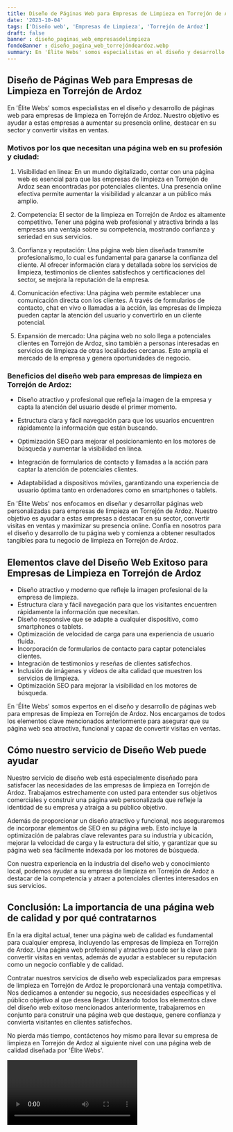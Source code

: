 ```yaml
---
title: Diseño de Páginas Web para Empresas de Limpieza en Torrejón de Ardoz
date: '2023-10-04'
tags: ['Diseño web', 'Empresas de Limpieza', 'Torrejón de Ardoz']
draft: false
banner : diseño_paginas_web_empresasdelimpieza
fondoBanner : diseño_pagina_web_torrejóndeardoz.webp
summary: En 'Élite Webs' somos especialistas en el diseño y desarrollo de páginas web para empresas de limpieza en Torrejón de Ardoz. Nuestro objetivo es ayudar a estas empresas a aumentar su presencia online, destacar en su sector y convertir visitas en ventas.
---
```


## Diseño de Páginas Web para Empresas de Limpieza en Torrejón de Ardoz

En 'Élite Webs' somos especialistas en el diseño y desarrollo de páginas web para empresas de limpieza en Torrejón de Ardoz. Nuestro objetivo es ayudar a estas empresas a aumentar su presencia online, destacar en su sector y convertir visitas en ventas.

### Motivos por los que necesitan una página web en su profesión y ciudad:

1. Visibilidad en línea: En un mundo digitalizado, contar con una página web es esencial para que las empresas de limpieza en Torrejón de Ardoz sean encontradas por potenciales clientes. Una presencia online efectiva permite aumentar la visibilidad y alcanzar a un público más amplio.

2. Competencia: El sector de la limpieza en Torrejón de Ardoz es altamente competitivo. Tener una página web profesional y atractiva brinda a las empresas una ventaja sobre su competencia, mostrando confianza y seriedad en sus servicios. 

3. Confianza y reputación: Una página web bien diseñada transmite profesionalismo, lo cual es fundamental para ganarse la confianza del cliente. Al ofrecer información clara y detallada sobre los servicios de limpieza, testimonios de clientes satisfechos y certificaciones del sector, se mejora la reputación de la empresa.

4. Comunicación efectiva: Una página web permite establecer una comunicación directa con los clientes. A través de formularios de contacto, chat en vivo o llamadas a la acción, las empresas de limpieza pueden captar la atención del usuario y convertirlo en un cliente potencial.

5. Expansión de mercado: Una página web no solo llega a potenciales clientes en Torrejón de Ardoz, sino también a personas interesadas en servicios de limpieza de otras localidades cercanas. Esto amplía el mercado de la empresa y genera oportunidades de negocio.

### Beneficios del diseño web para empresas de limpieza en Torrejón de Ardoz:

- Diseño atractivo y profesional que refleja la imagen de la empresa y capta la atención del usuario desde el primer momento.

- Estructura clara y fácil navegación para que los usuarios encuentren rápidamente la información que están buscando.

- Optimización SEO para mejorar el posicionamiento en los motores de búsqueda y aumentar la visibilidad en línea.

- Integración de formularios de contacto y llamadas a la acción para captar la atención de potenciales clientes.

- Adaptabilidad a dispositivos móviles, garantizando una experiencia de usuario óptima tanto en ordenadores como en smartphones o tablets.

En 'Élite Webs' nos enfocamos en diseñar y desarrollar páginas web personalizadas para empresas de limpieza en Torrejón de Ardoz. Nuestro objetivo es ayudar a estas empresas a destacar en su sector, convertir visitas en ventas y maximizar su presencia online. Confía en nosotros para el diseño y desarrollo de tu página web y comienza a obtener resultados tangibles para tu negocio de limpieza en Torrejón de Ardoz.

<GifSeo />

<Cta />

## Elementos clave del Diseño Web Exitoso para Empresas de Limpieza en Torrejón de Ardoz

- Diseño atractivo y moderno que refleje la imagen profesional de la empresa de limpieza.
- Estructura clara y fácil navegación para que los visitantes encuentren rápidamente la información que necesitan.
- Diseño responsive que se adapte a cualquier dispositivo, como smartphones o tablets.
- Optimización de velocidad de carga para una experiencia de usuario fluida.
- Incorporación de formularios de contacto para captar potenciales clientes.
- Integración de testimonios y reseñas de clientes satisfechos.
- Inclusión de imágenes y vídeos de alta calidad que muestren los servicios de limpieza.
- Optimización SEO para mejorar la visibilidad en los motores de búsqueda.

En 'Élite Webs' somos expertos en el diseño y desarrollo de páginas web para empresas de limpieza en Torrejón de Ardoz. Nos encargamos de todos los elementos clave mencionados anteriormente para asegurar que su página web sea atractiva, funcional y capaz de convertir visitas en ventas.

## Cómo nuestro servicio de Diseño Web puede ayudar

Nuestro servicio de diseño web está especialmente diseñado para satisfacer las necesidades de las empresas de limpieza en Torrejón de Ardoz. Trabajamos estrechamente con usted para entender sus objetivos comerciales y construir una página web personalizada que refleje la identidad de su empresa y atraiga a su público objetivo.

Además de proporcionar un diseño atractivo y funcional, nos aseguraremos de incorporar elementos de SEO en su página web. Esto incluye la optimización de palabras clave relevantes para su industria y ubicación, mejorar la velocidad de carga y la estructura del sitio, y garantizar que su página web sea fácilmente indexada por los motores de búsqueda.

Con nuestra experiencia en la industria del diseño web y conocimiento local, podemos ayudar a su empresa de limpieza en Torrejón de Ardoz a destacar de la competencia y atraer a potenciales clientes interesados en sus servicios.

## Conclusión: La importancia de una página web de calidad y por qué contratarnos

En la era digital actual, tener una página web de calidad es fundamental para cualquier empresa, incluyendo las empresas de limpieza en Torrejón de Ardoz. Una página web profesional y atractiva puede ser la clave para convertir visitas en ventas, además de ayudar a establecer su reputación como un negocio confiable y de calidad.

Contratar nuestros servicios de diseño web especializados para empresas de limpieza en Torrejón de Ardoz le proporcionará una ventaja competitiva. Nos dedicamos a entender su negocio, sus necesidades específicas y el público objetivo al que desea llegar. Utilizando todos los elementos clave del diseño web exitoso mencionados anteriormente, trabajaremos en conjunto para construir una página web que destaque, genere confianza y convierta visitantes en clientes satisfechos.

No pierda más tiempo, contáctenos hoy mismo para llevar su empresa de limpieza en Torrejón de Ardoz al siguiente nivel con una página web de calidad diseñada por 'Élite Webs'.

<Video />

<CtaBot job='Empresas de Limpieza' city='Torrejón de Ardoz'/>

<Gmaps query='Torrejón de Ardoz+españa+maps' />